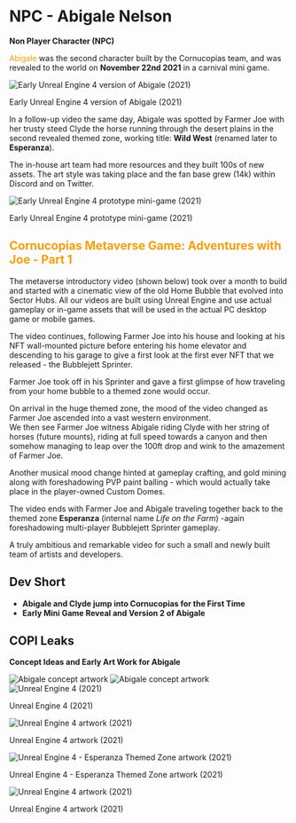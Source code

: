 # NPC - Abigale Nelson

**Non Player Character (NPC)**  

<span style="color:#f59e0b;">Abigale</span> was the second character built by the Cornucopias team, and was revealed to the world on **November 22nd 2021** in a carnival mini game.  

<div class="img-center">
  <img src="/images/npc/abigale-early-ue4.avif" alt="Early Unreal Engine 4 version of Abigale (2021)" />
  <p class="img-caption">Early Unreal Engine 4 version of Abigale (2021)</p>
</div>  

In a follow-up video the same day, Abigale was spotted by Farmer Joe with her trusty steed Clyde the horse running through the desert plains in the second revealed themed zone, working title: **Wild West** (renamed later to **Esperanza**).  

The in-house art team had more resources and they built 100s of new assets. The art style was taking place and the fan base grew (14k) within Discord and on Twitter.  

<div class="img-center">
  <img src="/images/npc/abigale-mini-game.avif" alt="Early Unreal Engine 4 prototype mini-game (2021)" />
  <p class="img-caption">Early Unreal Engine 4 prototype mini-game (2021)</p>
</div>  



## <span style="color:#f59e0b;">Cornucopias Metaverse Game: Adventures with Joe - Part 1</span>

The metaverse introductory video (shown below) took over a month to build and started with a cinematic view of the old Home Bubble that evolved into Sector Hubs. All our videos are built using Unreal Engine and use actual gameplay or in-game assets that will be used in the actual PC desktop game or mobile games.  

The video continues, following Farmer Joe into his house and looking at his NFT wall-mounted picture before entering his home elevator and descending to his garage to give a first look at the first ever NFT that we released - the Bubblejett Sprinter.  

Farmer Joe took off in his Sprinter and gave a first glimpse of how traveling from your home bubble to a themed zone would occur.  

On arrival in the huge themed zone, the mood of the video changed as Farmer Joe ascended into a vast western environment.  
We then see Farmer Joe witness Abigale riding Clyde with her string of horses (future mounts), riding at full speed towards a canyon and then somehow managing to leap over the 100ft drop and wink to the amazement of Farmer Joe.  

Another musical mood change hinted at gameplay crafting, and gold mining along with foreshadowing PVP paint balling - which would actually take place in the player-owned Custom Domes.  

The video ends with Farmer Joe and Abigale traveling together back to the themed zone **Esperanza** (internal name *Life on the Farm*) -again foreshadowing multi-player Bubblejett Sprinter gameplay.  

A truly ambitious and remarkable video for such a small and newly built team of artists and developers.  



## Dev Short

<ul class="styled-list">
  <li><strong>Abigale and Clyde jump into Cornucopias for the First Time</strong></li>
  <li><strong>Early Mini Game Reveal and Version 2 of Abigale</strong></li>
</ul>  



## COPI Leaks  

**Concept Ideas and Early Art Work for Abigale**  

<div class="gallery-stack">
  <img src="/images/npc/abigale-concept1.avif" alt="Abigale concept artwork" />
  <img src="/images/npc/abigale-concept2.avif" alt="Abigale concept artwork" />
  <img src="/images/npc/abigale-concept3.avif" alt="Unreal Engine 4 (2021)" />
  <p class="img-caption">Unreal Engine 4 (2021)</p>

  <img src="/images/npc/abigale-concept4.avif" alt="Unreal Engine 4 artwork (2021)" />
  <p class="img-caption">Unreal Engine 4 artwork (2021)</p>

  <img src="/images/npc/abigale-concept5.avif" alt="Unreal Engine 4 - Esperanza Themed Zone artwork (2021)" />
  <p class="img-caption">Unreal Engine 4 - Esperanza Themed Zone artwork (2021)</p>

  <img src="/images/npc/abigale-concept6.avif" alt="Unreal Engine 4 artwork (2021)" />
  <p class="img-caption">Unreal Engine 4 artwork (2021)</p>
</div>
